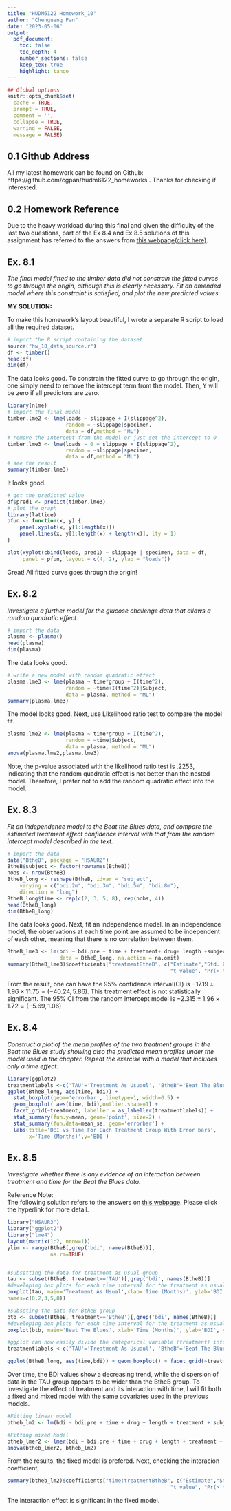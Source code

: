 ```yaml
---
title: "HUDM6122 Homework_10"
author: "Chenguang Pan"
date: "2023-05-06"
output:
  pdf_document:
    toc: false
    toc_depth: 4
    number_sections: false
    keep_tex: true
    highlight: tango
---
```


```r
## Global options
knitr::opts_chunk$set(
  cache = TRUE,
  prompt = TRUE,
  comment = '',
  collapse = TRUE,
  warning = FALSE,
  message = FALSE)
```   

## 0.1 Github Address  
All my latest homework can be found on Github: https://github.com/cgpan/hudm6122_homeworks . Thanks for checking if interested.  

## 0.2 Homework Reference  
Due to the heavy workload during this final and given the difficulty of the last two questions, part of the Ex 8.4 and Ex 8.5 solutions of this assignment has referred to the answers from [this webpage(click here)](https://rstudio-pubs-static.s3.amazonaws.com/529736_55aeb8cb60a44adf948c1457e6a00262.html).   

## Ex. 8.1   

*The final model fitted to the timber data did not constrain the fitted curves to go through the origin, although this is clearly necessary. Fit an amended model where this constraint is satisfied, and plot the new predicted values.*  

**MY SOLUTION:**  

To make this homework's layout beautiful, I wrote a separate R script to load all the required dataset.  
```r
# import the R script containing the dataset
source("hw_10_data_source.r")
df <- timber()
head(df)
dim(df)
```  
The data looks good. To constrain the fitted curve to go through the origin, one simply need to remove the intercept term from the model. Then, Y will be zero if all predictors are zero.  
```r
library(nlme)
# import the final model
timber.lme2 <- lme(loads ~ slippage + I(slippage^2),
                   random = ~slippage|specimen,
                   data = df,method = "ML")
# remove the intercept from the model or just set the intercept to 0
timber.lme3 <- lme(loads ~ 0 + slippage + I(slippage^2),
                   random = ~slippage|specimen,
                   data = df,method = "ML")
# see the result
summary(timber.lme3)
```  
It looks good.  
```r
# get the predicted value
df$pred1 <- predict(timber.lme3)
# plot the graph
library(lattice)
pfun <- function(x, y) {
    panel.xyplot(x, y[1:length(x)])
    panel.lines(x, y[1:length(x) + length(x)], lty = 1)
}

plot(xyplot(cbind(loads, pred1) ~ slippage | specimen, data = df,
     panel = pfun, layout = c(4, 2), ylab = "loads"))
```
Great! All fitted curve goes through the origin!

## Ex. 8.2  

*Investigate a further model for the glucose challenge data that allows a random quadratic effect.*  

```r
# import the data
plasma <- plasma()
head(plasma)
dim(plasma)
```  
The data looks good.
```r
# write a new model with random quadratic effect
plasma.lme3 <- lme(plasma ~ time*group + I(time^2),
                   random = ~time+I(time^2)|Subject,
                   data = plasma, method = "ML")
summary(plasma.lme3)
```  
The model looks good. Next, use Likelihood ratio test to compare the model fit.
```r
plasma.lme2 <- lme(plasma ~ time*group + I(time^2),
                   random = ~time|Subject,
                   data = plasma, method = "ML")
anova(plasma.lme2,plasma.lme3)
```
Note, the p-value associated with the likelihood ratio test is .2253, indicating that the random quadratic effect is not better than the nested model. Therefore, I prefer not to add the random quadratic effect into the model.  


## Ex. 8.3  

*Fit an independence model to the Beat the Blues data, and compare the estimated treatment effect confidence interval with that from the random intercept model described in the text.*  

```r
# import the data
data("BtheB", package = "HSAUR2")
BtheB$subject <- factor(rownames(BtheB))
nobs <- nrow(BtheB)
BtheB_long <- reshape(BtheB, idvar = "subject",
    varying = c("bdi.2m", "bdi.3m", "bdi.5m", "bdi.8m"),
    direction = "long")
BtheB_long$time <- rep(c(2, 3, 5, 8), rep(nobs, 4))
head(BtheB_long)
dim(BtheB_long)
```  
The data looks good. Next, fit an independence model. In an independence model, the observations at each time point are assumed to be independent of each other, meaning that there is no correlation between them.  

```r
BtheB_lme3 <- lm(bdi ~ bdi.pre + time + treatment+ drug+ length +subject, 
                 data = BtheB_long, na.action = na.omit)
summary(BtheB_lme3)$coefficients["treatmentBtheB", c("Estimate","Std. Error", 
                                                     "t value", "Pr(>|t|)")]
```  

From the result, one can have the 95% confidence interval(CI) is $-17.19 \pm 1.96\times11.75= (-40.24, 5.86)$. This treatment effect is not statistically significant. The 95% CI from the random intercept model is $-2.315 \pm 1.96\times1.72= (-5.69, 1.06)$



## Ex. 8.4  

*Construct a plot of the mean profiles of the two treatment groups in the Beat the Blues study showing also the predicted mean profiles under the model used in the chapter. Repeat the exercise with a model that includes only a time effect.*  

```r
library(ggplot2)
treatmentlabels <-c('TAU'='Treatment As Usuaul', 'BtheB'='Beat The Blues')
ggplot(BtheB_long, aes(time, bdi)) + 
  stat_boxplot(geom='errorbar', linetype=1, width=0.5) + 
  geom_boxplot( aes(time, bdi),outlier.shape=1) + 
  facet_grid(~treatment, labeller = as_labeller(treatmentlabels)) +  
  stat_summary(fun.y=mean, geom='point', size=2) + 
  stat_summary(fun.data=mean_se, geom='errorbar') + 
  labs(title='DBI vs Time For Each Treatment Group With Error bars', 
       x='Time (Months)',y='BDI')
```


## Ex. 8.5  

*Investigate whether there is any evidence of an interaction between treatment and time for the Beat the Blues data.*  
  

Reference Note:  
The following solution refers to the answers on [this webpage](https://rstudio-pubs-static.s3.amazonaws.com/529736_55aeb8cb60a44adf948c1457e6a00262.html). Please click the hyperlink for more detail.  

```r
library("HSAUR3")
library("ggplot2")
library("lme4")
layout(matrix(1:2, nrow=1))
ylim <- range(BtheB[,grep('bdi', names(BtheB))],
              na.rm=TRUE)


#subsetting the data for treatment as usual group
tau <- subset(BtheB, treatment=='TAU')[,grep('bdi', names(BtheB))]
#developing box plots for each time interval for the treatment as usual group based on BDI values
boxplot(tau, main='Treatment As Usual',xlab='Time (Months)', ylab='BDI', ylim=ylim, 
names=c(0,2,3,5,8))

#subseting the data for BtheB group
btb <- subset(BtheB, treatment=='BtheB')[,grep('bdi', names(BtheB))]
#developing box plots for each time interval for the treatment as usual group based on BDI values
boxplot(btb, main='Beat The Blues', xlab='Time (Months)', ylab='BDI', ylim=ylim, names=c(0,2,3,5,8))
```  

```r
#ggplot can now easily divide the categorical variable (treatment) into its groups TAU vs BtheB
treatmentlabels <-c('TAU'='Treatment As Usuaul', 'BtheB'='Beat The Blues')

ggplot(BtheB_long, aes(time,bdi)) + geom_boxplot() + facet_grid(~treatment, labeller = as_labeller(treatmentlabels)) + labs(title='DBI vs Time For Each Treatment Group', x='Time (Months)',y='BDI')
```  
Over time, the BDI values show a decreasing trend, while the dispersion of data in the TAU group appears to be wider than the BtheB group. To investigate the effect of treatment and its interaction with time, I will fit both a fixed and mixed model with the same covariates used in the previous models.  
```r
#Fitting linear model
btheb_lm2 <- lm(bdi ~ bdi.pre + time + drug + length + treatment + subject + treatment*time, data= BtheB_long)

#Fitting mixed Model
btheb_lmer2 <- lmer(bdi ~ bdi.pre + time + drug + length + treatment + treatment*time + (1 | subject), data=BtheB_long, REML=FALSE, na.action=na.omit)
anova(btheb_lmer2, btheb_lm2)
```  
From the results, the fixed model is prefered. Next, checking the interacion coefficient,
```r
summary(btheb_lm2)$coefficients["time:treatmentBtheB", c("Estimate","Std. Error", 
                                                     "t value", "Pr(>|t|)")]
```  
The interaction effect is significant in the fixed model.  













